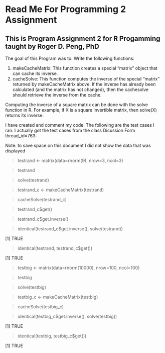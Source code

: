Read Me For Programming 2 Assignment
========================================================

This is Program Assignment 2 for R Progamming taught by Roger D. Peng, PhD
----------------------------------------------------------------------------
The goal of this Program was to:
Write the following functions:

1. makeCacheMatrix: This function creates a special "matrix" object that can cache its inverse.
2. cacheSolve: This function computes the inverse of the special "matrix" returned by makeCacheMatrix above. If the inverse has already been calculated (and the matrix has not changed), then the cachesolve should retrieve the inverse from the cache.

Computing the inverse of a square matrix can be done with the solve function in R. For example, if X is a square invertible matrix, then solve(X) returns its inverse.

I have created and comment my code. The following are the test cases I ran. I actually got the test cases from the class Dicussion Form thread_id=763:

Note: to save space on this document I did not show the data that was displayed

> testrand <- matrix(data=rnorm(9), nrow=3, ncol=3)


> testrand


> solve(testrand)


> testrand_c <- makeCacheMatrix(testrand)

> cacheSolve(testrand_c)
 

> testrand_c$get()


> testrand_c$get.inverse()


> identical(testrand_c$get.inverse(), solve(testrand))

[1] TRUE

> identical(testrand, testrand_c$get())

[1] TRUE



> testbig <- matrix(data=rnorm(10000), nrow=100, ncol=100)

> testbig

> solve(testbig)

> testbig_c <- makeCacheMatrix(testbig)

> cacheSolve(testbig_c)

> identical(testbig_c$get.inverse(), solve(testbig))

[1] TRUE

> identical(testbig, testbig_c$get())

[1] TRUE